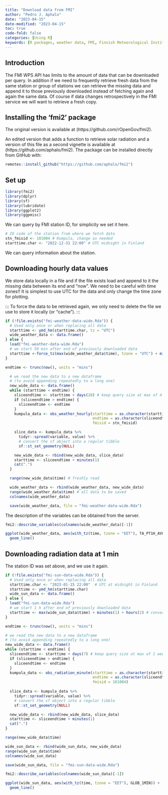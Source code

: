 ```yaml
---
title: "Download data from FMI"
author: "Pedro J. Aphalo"
date: "2023-04-15"
date-modified: "2023-04-15"
toc: true
code-fold: false
categories: [Using R]
keywords: [R packages, weather data, FMI, Finnish Meteorological Institute]
---
```


## Introduction

The FMI WPS API has limits to the amount of data that can be downloaded per query. In addition if we need to frequently retrieve fresh data from the same station or group of stations we can retrieve the missing data and append it to those previously downloaded instead of fetching again and again the same data. Of course if data changes retrospectively in the FMI service we will want to retrieve a fresh copy.

## Installing the 'fmi2' package

The original version is available at (https://github.com/rOpenGov/fmi2).

An edited version that adds a function to retrieve solar radiation and a version of this file as a second vignette is available at (https://github.com/aphalo/fmi2). The package can be installed directly from GitHub with:

```r
remotes::install_github("https://github.com/aphalo/fmi2")
```

## Set up

```r
library(fmi2)
library(dplyr)
library(sf)
library(lubridate)
library(ggplot2)
library(ggpmisc)
```

We can query by FMI station ID, for simplicity we set it here.

```r
# ID code of the station from where we fetch data
stn_fmisid <- 101004 # Kumpula, change as needed
starttime.char <- "2022-12-31 22:00" # UTC midnight in Finland
```

We can query information about the station.


## Downloading hourly data values

We store data locally in a file and if the file exists load and append to it 
the missing data between its end and "now". We need to be careful with time zones!!
It is simplest to use UTC for the data and only change the time zone for
plotting.

:::
To force the data to be retrieved again, we only need to delete the file we
use to store it locally (or "cache").
:::

```r
if (!file.exists("fmi-weather-data-wide.Rda")) {
  # Used only once or when replacing all data
  starttime <- ymd_hm(starttime.char, tz = "UTC")
  wide_weather_data <- data.frame()
} else {
  load("fmi-weather-data-wide.Rda")
  # we start 59 min after end of previously downloaded data
  starttime <-force_tz(max(wide_weather_data$time), tzone = "UTC") + minutes(59)
}

endtime <- trunc(now(), units = "mins")
```

```r
  # we read the new data to a new dataframe
  # (to avoid appending repeatedly to a long one)
  new_wide_data <- data.frame()
  while (starttime < endtime) {
    sliceendtime <- starttime + days(28) # keep query size at max of 4 weeks
    if (sliceendtime > endtime) {
      sliceendtime <- endtime
    }
    kumpula_data <- obs_weather_hourly(starttime = as.character(starttime),
                                       endtime = as.character(sliceendtime),
                                       fmisid = stn_fmisid)

    slice_data <- kumpula_data %>%
      tidyr::spread(variable, value) %>%
      # convert the sf object into a regular tibble
      sf::st_set_geometry(NULL)

    new_wide_data <- rbind(new_wide_data, slice_data)
    starttime <- sliceendtime + minutes(1)
    cat(".")
  }

  range(new_wide_data$time) # freshly read

  wide_weather_data <- rbind(wide_weather_data, new_wide_data)
  range(wide_weather_data$time) # all data to be saved
  colnames(wide_weather_data)

  save(wide_weather_data, file = "fmi-weather-data-wide.Rda")
```

The description of the variables can be obtained from the server.

```r
fmi2::describe_variables(colnames(wide_weather_data)[-1])
```


```r
ggplot(wide_weather_data, aes(with_tz(time, tzone = "EET"), TA_PT1H_AVG)) +
  geom_line()
```

## Downloading radiation data at 1 min

The station ID was set above, and we use it again.

```r
if (!file.exists("fmi-sun-data-wide.Rda")) {
  # Used only once or when replacing all data
  starttime.char <- "2023-01-15 22:00"  # UTC at midnight in Finland
  starttime <- ymd_hm(starttime.char)
  wide_sun_data <- data.frame()
} else {
  load("fmi-sun-data-wide.Rda")
  # we start 1 h after end of previously downloaded data
  starttime <- max(wide_sun_data$time) + minutes(1) + hours(2) # convert to UTC + 2h
}

endtime <- trunc(now(), units = "mins")
```

```r
# we read the new data to a new dataframe
# (to avoid appending repeatedly to a long one)
new_wide_data <- data.frame()
while (starttime < endtime) {
  sliceendtime <- starttime + days(7) # keep query size at max of 1 week
  if (sliceendtime > endtime) {
    sliceendtime <- endtime
  }
  kumpula_data <- obs_radiation_minute(starttime = as.character(starttime),
                                       endtime = as.character(sliceendtime),
                                       fmisid = 101004)
  
  slice_data <- kumpula_data %>%
    tidyr::spread(variable, value) %>%
    # convert the sf object into a regular tibble
    sf::st_set_geometry(NULL)

  new_wide_data <- rbind(new_wide_data, slice_data)
  starttime <- sliceendtime + minutes(1)
  cat(".")
}

range(new_wide_data$time)

wide_sun_data <- rbind(wide_sun_data, new_wide_data)
range(wide_sun_data$time)
colnames(wide_sun_data)

save(wide_sun_data, file = "fmi-sun-data-wide.Rda")
```

```r
fmi2::describe_variables(colnames(wide_sun_data)[-1])
```

```r
ggplot(wide_sun_data, aes(with_tz(time, tzone = "EET"), GLOB_1MIN)) +
  geom_line()
```



